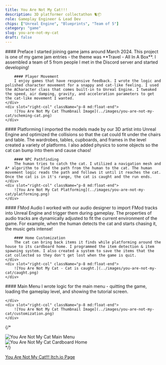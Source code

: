 ```yaml
---
title: You Are Not My Cat!!!
description: 3D platformer collectathon 🐈📦
role: Gameplay Engineer & Lead Dev
chips: ["Unreal Engine", "Blueprints", "Team of 5"]
category: "game"
slug: you-are-not-my-cat
draft: false
---
```



<TwoColumn>
    <div slot="left-col">
        #### Preface
        I started joining game jams around March 2024. This project is one of my game jam entries - the theme was **Travel - All In A Box**. I assembled a team of 5 from people I met in the Discord server and started developing!

        #### Player Movement
        I enjoy games that have responsive feedback. I wrote the logic and polished character movement for a snappy and cat-like feeling. I used the ACharacter class that comes built-in to Unreal Engine. I tweaked the speed, air damping, gravity, and acceleration parameters to get the cat-like movement I wanted.  
    </div>
    <div slot="right-col" className="p-8 md:float-end">
        ![You Are Not My Cat Thumbnail Image](../images/you-are-not-my-cat/scheming-cat.png)
    </div>
</TwoColumn>


<TwoColumn>
    <div slot="left-col">
        #### Platforming
        I imported the models made by our 3D artist into Unreal Engine and optimized the collisions so that the cat could fit under the chairs and table. The wardrobes, tables, cupboards, and frames in the level created a variety of platforms. I also added physics to some objects so the cat can bump into them and cause chaos! 
    
        #### NPC Pathfinding
        The human tries to catch the cat. I utilized a navigation mesh and A* algorithm to find the path from the human to the cat. The human movement logic reads the path and follows it until it reaches the cat. Once the cat is in it's range, the cat is caught and the run ends.  
    </div>
    <div slot="right-col" className="p-8 md:float-end">
        ![You Are Not My Cat Platforming](../images/you-are-not-my-cat/platforming.png)
    </div>
</TwoColumn>

<TwoColumn>
    <div slot="left-col">
        #### FMod Audio
        I worked with our audio designer to import FMod tracks into Unreal Engine and trigger them during gameplay. The properties of audio tracks are dynamically adjusted to fit the current environment of the game. For example, when the human detects the cat and starts chasing it, the music gets intense!
    
        #### Home Customization
        The cat can bring back items it finds while platforming around the house to its cardboard home. I programmed the item detection & item spawning system. I also created a system to save the items that the cat collected so they don't get lost when the game is quit.
    </div>
    <div slot="right-col" className="p-8 md:float-end">
        ![You Are Not My Cat - Cat is caught.](../images/you-are-not-my-cat/caught.png)            
    </div>
</TwoColumn>

<TwoColumn>
    <div slot="left-col">
        #### Main Menu
        I wrote logic for the main menu - quitting the game, loading the gameplay level, and showing the tutorial screen.

    </div>
    <div slot="right-col" className="p-8 md:float-end">
        ![You Are Not My Cat Thumbnail Image](../images/you-are-not-my-cat/customization.png)
    </div>
</TwoColumn>

{/* <TwoColumn>
    <div slot="left-col" class="p-8">
        ![You Are Not My Cat Main Menu](../images/you-are-not-my-cat/main-menu.png)
    </div>
    <div slot="right-col" className="p-8 md:float-end">
        ![You Are Not My Cat Cardboard Home](../images/you-are-not-my-cat/box.png)
    </div>
</TwoColumn> */}





<div class="pt-4">
    <a target="_blank" rel="noopener noreferrer" href="https://haft-indie.itch.io/you-are-not-my-cat">You Are Not My Cat!!! Itch.io Page</a>
</div>